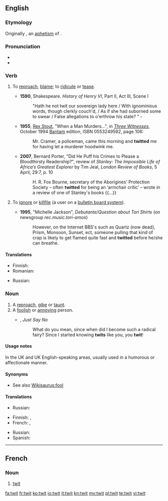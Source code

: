 ==English==

===Etymology===
Originally {{term|twite}}, an [[aphetism]] of {{etyl|enm}} {{term|atwite}}.

===Pronunciation===
* {{IPA|/twɪt/}}
* {{rhymes|ɪt}}

===Verb===
{{en-verb|twit|t|ing}}

# {{transitive}} To [[reproach]], [[blame]]; to [[ridicule]] or [[tease]].
#* '''1590''', Shakespeare. ''History of Henry VI'', Part II, Act III, Scene I
#*:"Hath he not twit our sovereign lady here / With ignominious words, though clerkly couch'd, / As if she had suborned some to swear / False allegations to o'erthrow his state? " -
#* '''1955''', [[w:Rex Stout|Rex Stout]], "When a Man Murders...",<!--... in title--> in [[w:Three Witnesses (book)|''Three Witnesses'']], October 1994 [[w:Bantam Books|Bantam]] edition, ISBN 0553249592, page 106:
#*: Mr. Cramer, a policeman, came this morning and '''twitted''' me for having let a murderer hoodwink me.
#* '''2007''', Bernard Porter, "Did He Puff his Crimes to Please a Bloodthirsty Readership?", review of ''Stanley: The Impossible Life of Africa’s Greatest Explorer'' by Tim Jeal, ''London Review of Books'', 5 April, 29:7, p. 10
#*: H. R. Fox Bourne, secretary of the Aborigines' Protection Society – often '''twitted''' for being an ‘armchair critic’ – wrote in a review of one of Stanley's books {{...}}
# {{transitive|computing}} To [[ignore]] or [[killfile]] (a user on a [[bulletin board system]]).
#* '''1995''', "Michelle Jackson", ''Debutante/Question about Tori Shirts'' (on newsgroup ''rec.music.tori-amos'')
#*: However, on the Internet BBS's such as Quartz (now dead), Prism, Monsoon, Sunset, ect{{SIC}}, someone pulling that kind of crap is likely to get flamed quite fast and '''twitted''' before he/she can breathe.

====Translations====
{{trans-top|To reproach, blame; to ridicule or tease}}
* Finnish: {{t-|fi|kiusoitella}}
* Romanian: {{t-|ro|mustra}}
{{trans-mid}}
* Russian: {{t|ru|упрекать}}
{{trans-bottom}}

===Noun===
{{en-noun}}

# A [[reproach]], [[gibe]] or [[taunt]].
# A [[foolish]] or [[annoying]] person.
#* {{rfdate}} {{w|Larry Kramer}}, ''Just Say No''
#*: What do you mean, since when did I become such a radical fairy? Since I started knowing '''twits''' like you, you '''twit'''!

====Usage notes====
In the UK and UK English-speaking areas, usually used in a humorous or affectionate manner.

====Synonyms====
* See also [[Wikisaurus:fool]]

====Translations====
{{trans-top|a reproach, gibe or taunt}}
* Russian: {{t|ru|упрёк|m}}
{{trans-mid}}
{{trans-bottom}}

{{trans-top|a foolish or annoying person}}
* Finnish: {{t+|fi|ääliö}}, {{t+|fi|typerys}}
* French: {{qualifier|France, colloquial}} {{t|fr|gugusse|m}}, {{qualifier|Quebec, colloquial}} {{t|fr|twit|m}}
{{trans-mid}}
* Russian: {{t|ru|тупица|m}}
* Spanish: {{t-|es|gilí|m|f}}
{{trans-bottom}}

----

==French==

===Noun===
{{fr-noun|m}}

# {{Quebec|colloquial}} [[twit#en|twit]] {{gloss|foolish person}}

[[fa:twit]]
[[fr:twit]]
[[ko:twit]]
[[io:twit]]
[[it:twit]]
[[kn:twit]]
[[my:twit]]
[[pl:twit]]
[[te:twit]]
[[vi:twit]]